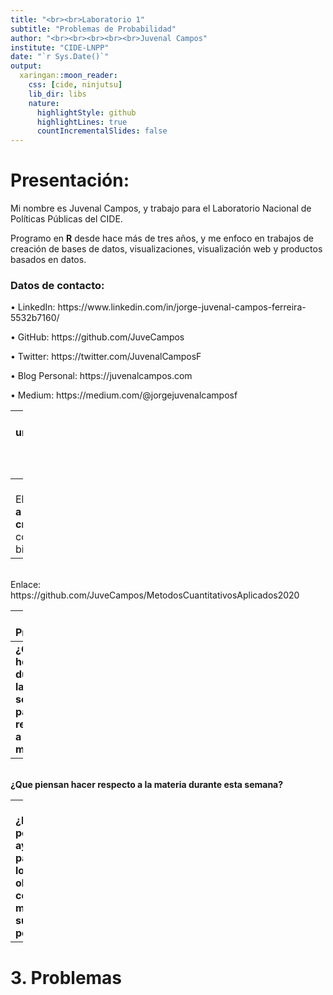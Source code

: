 ```yaml
---
title: "<br><br>Laboratorio 1"
subtitle: "Problemas de Probabilidad"
author: "<br><br><br><br><br>Juvenal Campos"
institute: "CIDE-LNPP"
date: "`r Sys.Date()`"
output:
  xaringan::moon_reader:
    css: [cide, ninjutsu]
    lib_dir: libs
    nature:
      highlightStyle: github
      highlightLines: true
      countIncrementalSlides: false
---
```

# Presentación: 

<p>Mi nombre es Juvenal Campos, y trabajo para el Laboratorio Nacional de Políticas Públicas del CIDE.</p>

Programo en **R** desde hace más de tres años, y me enfoco en trabajos de creación de bases de datos, visualizaciones, visualización web y productos basados en datos. 

### Datos de contacto:

• LinkedIn: https://www.linkedin.com/in/jorge-juvenal-campos-ferreira-5532b7160/

• GitHub: https://github.com/JuveCampos

• Twitter: https://twitter.com/JuvenalCamposF

• Blog Personal: https://juvenalcampos.com

• Medium: https://medium.com/@jorgejuvenalcamposf

---
background-image: url(https://cdn1.iconfinder.com/data/icons/social-media-vol-1-1/24/_github-512.png)
background-size: 150px
background-position: 98% 5%

# Github

Github es una plataforma para programadores. 
Sirve como: 
-	Almacén de código y archivos (repositorio de proyectos). 
-	Control de versiones. 
-	Plataforma de colaboración. 
-	Red social para programadores.
-	Parte de tu portafolio de trabajo

--
<br>
El curso tiene un repositorio en linea, **en el cual voy a estar subiendo el contenido que vayamos creando a lo largo del laboratorio**, el cual pueden consultar en el momento que deseén (oyentes bienvenidos).

--
<br>
Enlace: https://github.com/JuveCampos/MetodosCuantitativosAplicados2020

---
# 2. Preguntas

Todas las sesiones las iniciaremos con las siguientes preguntas: 

--
**¿Qué han hecho durante las semanas pasadas, referente a la materia?** 

--
<br>
**¿Que piensan hacer respecto a la materia durante esta semana?**  

--
<br>
**¿En qué les podemos ayudar para que logren sus objetivos con el menor sufrimiento posible?**

--- 
# 3. Problemas 



